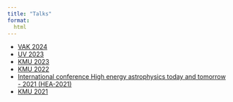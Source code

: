 ```yaml
---
title: "Talks"
format:
  html
---
```



-   [VAK 2024](https://uskovgs.github.io/VAK-2024)
-   [UV 2023](https://uskovgs.github.io/UV-2023)
-   [KMU 2023](https://uskovgs.github.io/KMU-2023)
-   [KMU 2022](https://github.com/uskovgs/KMU-2022)
-   [ International conference High energy astrophysics today and tomorrow - 2021 (HEA-2021)](https://uskovgs.github.io/HEA-2021)
-   [KMU 2021](https://uskovgs.github.io/KMU-2021)







